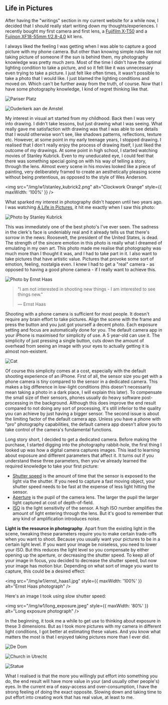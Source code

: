 ## Life in Pictures

After having the "writings" section in my current website for a while now, I decided that I should really start writing down my thoughts/experiences. I recently bought my first camera and first lens, a [Fujifilm X-T50](https://www.fujifilm-x.com/global/products/cameras/x-t50/) and a [Fujinon XF18-55mm f/2.8-4.0](https://www.fujifilm-x.com/global/products/lenses/xf18-55mmf28-4-r-lm-ois/) kit lens.

I always liked the feeling I was getting when I was able to capture a good picture with my phone camera. But other than knowing simple rules like not taking picture of someone if the sun is behind them, my photography knowledge was pretty much zero. Most of the time I didn't have the optimal lighting condition to take a picture, and so it felt like it was unnecessary even trying to take a picture. I just felt like often times, it wasn't possible to take a photo that I would like. I just blamed the lighting conditions and moved on. Which can't be further away from the truth, of course. Now that I have some photography knowledge, I kind of regret thinking like that.

![Pariser Platz](/img/w1/pariser_platz.jpeg)

![Ouderkerk aan de Amstel](/img/w1/ouderkerk_aan_de_amstel.jpeg)

My interest in visual art started from my childhood. Back then I was very into drawing. I didn't take lessons, but just drawing what I was seeing. What really gave me satisfaction with drawing was that I was able to see details that I would otherwise won't see, like shadows patterns, reflections, texture etc. However, at some point in my early teenage years, I stopped drawing. I realised that I don't really enjoy the process of drawing itself, I just liked the outcome of my drawings. 
At some point in high school, I started watching movies of Stanley Kubrick. Even to my uneducated eye, I could feel that there was something special going on with his way of telling a story, through the lens. Almost every scene in his movies looked like a piece of painting, very deliberately framed to create an aesthetically pleasing scene without being pretentious, as opposed to the style of Wes Anderson.

<img src="/img/w1/stanley_kubrick2.png" alt="Clockwork Orange" style={{ maxWidth: '100%' }} />

What sparked my interest in photography didn't happen until two years ago. I was watching [A Life in Pictures](https://en.wikipedia.org/wiki/Stanley_Kubrick:_A_Life_in_Pictures), it hit me exactly when I saw this photo:

![Photo by Stanley Kubrick](/img/w1/stanley_kubrick1.jpg)

This was immediately one of the best photo's I've ever seen. The sadness in the clerk's face is undeniably real and it already tells us that there's sorrow in the news: Roosevelt, the president of the United States, is dead.
The strength of the sincere emotion in this photo is really what I dreamed of emulating in my own art. This photo made me realise that photography was much more than I thought it was, and I had to take part in it. I also want to take pictures that have artistic value. Pictures that provoke some sort of emotion, feeling, nostalgia even. I knew I had to get a "real" camera - as opposed to having a good phone camera - if I really want to achieve this.

![Photo by Ernst Haas](/img/w1/ernst_haas2.jpg)

> "I am not interested in shooting new things - I am interested to see things new."
>
> — Ernst Haas

Shooting with a phone camera is sufficient for most people. It doesn't require any brain effort to take pictures. Align the scene with the frame and press the button and you just got yourself a decent photo. Each exposure setting and focus are automatically done for you. The default camera app in your iPhone is maximised for simplicity of use. A 5 year-old can use it. The simplicity of just pressing a single button, cuts down the amount of overhead from seeing an image with your eyes to actually getting it is almost non-existent.

![Cat](/img/w1/java.jpeg)

Of course this simplicity comes at a cost, especially with the default shooting experience of an iPhone. First of all, the sensor size you get with a phone camera is tiny compared to the sensor in a dedicated camera. This makes a big difference in low-light conditions (this doesn't necessarily mean taking a photo in a dark place, I will explain this later). To compensate the small size of their sensors, phones usually do heavy software post-processing in the background. Although this does improve the end result compared to not doing any sort of processing, it's still inferior to the quality you can achieve by just having a bigger sensor. The second issue is about the limiting factor of the default camera app. Unless you have a phone with "pro" photography capabilities, the default camera app doesn't allow you to take control of the camera's fundamental functions.

Long story short, I decided to get a dedicated camera. Before making the purchase, I started digging into the photography rabbit-hole, the first thing I looked up was how a digital camera captures images. This lead to learning about exposure and different parameters that affect it. It turns out if you understand these three parameters, then you've already learned the required knowledge to take your first picture:

- [Shutter speed](https://en.wikipedia.org/wiki/Shutter_speed) is the amount of time that the sensor is exposed to the light via the shutter. If you need to capture a fast moving object, your shutter speed needs to be fast at the expense of less light hitting the sensor.
- [Aperture](https://en.wikipedia.org/wiki/Aperture) is the pupil of the camera lens. The larger the pupil the larger light captured at cost of depth-of-field.
- [ISO](https://en.wikipedia.org/wiki/Film_speed#ISO) is the light sensitivity of the sensor. A high ISO number amplifies the amount of light entering through the lens. But it's good to remember that any kind of amplification introduces noise.

**Light is the resource in photography**. Apart from the existing light in the scene, tweaking these parameters require you to make certain trade-offs when you want to shoot. Because you usually want your pictures to be in a certain light level. If you want your image be noiseless, you need to lower your ISO. But this reduces the light level so you compensate by either opening up the aperture, or decreasing the shutter speed. To keep all of your image in focus, you decided to decrease the shutter speed, but now your image has motion blur. Depending on what sort of image you want to capture, this could be a desired effect:

<img src="/img/w1/ernst_haas1.jpg" style={{ maxWidth: '100%' }} alt="Ernst Haas photograph" />

Here's an image I took using slow shutter speed:

<img src="/img/w1/long_exposure.jpeg" style={{ maxWidth: '80%' }} alt="Long exposure photograph" />

In the beginning, it took me a while to get use to thinking about exposure in these 3 dimensions. But as I took more pictures with my camera in different light conditions, I got better at estimating these values. And you know what matters the most is that I enjoyed taking pictures more than I ever did.

![De Dom](/img/w1/de_dom.jpeg)

![Church in Utrecht](/img/w1/church_in_utrecht.jpeg)

![Statue](/img/w1/statue.jpeg)

What I realised is that the more you willingly put effort into something you do, the end result will have more value in your (and usually other people's) eyes. In the current era of easy-access and over-consumption, I have the strong feeling of doing the exact opposite. Slowing down and taking time to put effort into creating work that has real value, at least to me.

